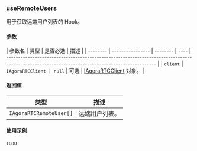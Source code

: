 ### useRemoteUsers

用于获取远端用户列表的 Hook。

#### 参数

| 参数名   | 类型             | 是否必选 | 描述 |
| -------- | ---------------- | -------- | ---- | --------------------------------------------------------------------------------------------------------------------------------------------- |
| `client` | `IAgoraRTCClient | null`    | 可选 | [IAgoraRTCClient](https://docportal.shengwang.cn/cn/live-streaming-premium-4.x/API%20Reference/web_ng/interfaces/iagorartcclient.html) 对象。 |

#### 返回值

| 类型                    | 描述           |
| ----------------------- | -------------- |
| `IAgoraRTCRemoteUser[]` | 远端用户列表。 |

#### 使用示例

```jsx
TODO:
```
